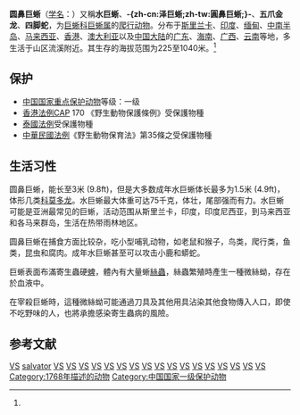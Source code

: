 {{noteTA
|T=zh-cn:圆鼻巨蜥; zh-tw:澤巨蜥; 
|1=zh-cn:圆鼻巨蜥; zh-tw:澤巨蜥; 
|2=zh-cn:爬行纲; zh-tw:爬蟲綱;
}}
{{Speciesbox
| status = LC
| status_system = iucn3.1
| status_ref={{r|iucn}}
| image = Water Monitor (about 1.5m long).jpg
| taxon = Varanus salvator
| authority = ([[Josephus_Nicolaus_Laurenti|Laurenti]], 1768)<ref name='id4549'>{{cite web| url =http://www.bioinfo.cn/db05/BjdwSpecies.php?action=view&id=4549| title =圆鼻巨蜥| work =《中国动物物种编目数据库》| publisher =中国科学院微生物研究所| author =中国科学院动物研究所| accessdate =2009-04-11| deadurl =yes| archiveurl =https://web.archive.org/web/20160305031143/http://www.bioinfo.cn/db05/BjdwSpecies.php?action=view&id=4549| archivedate =2016-03-05}}</ref>
|subdivision={{legend|yellow|[[亚洲水巨蜥|亚洲水巨蜥]] ''V. r. salvator''}}
{{nowrap|{{legend|green|[[巨斑泽巨蜥|巨斑泽巨蜥]] ''V. r. macromaculatus''}}}}
{{legend|#1E90FF|[[双带水巨蜥|双带水巨蜥]] ''V. r. bivittatus''}}
{{legend|red|[[安达曼水巨蜥|安达曼水巨蜥]] ''V. r. andamanensis''}}
{{legend|grey|[[苏拉威西泽巨蜥|苏拉威西泽巨蜥]]（未正式命名）}}
{{legend|brown|[[奥比岛泽巨蜥|奥比岛泽巨蜥]] ''V. r. ziegleri''}}
| range_map= Varanus salvator.PNG
| range_map_caption=圆鼻巨蜥各亚种的分布地
}}

'''圆鼻巨蜥'''（[[学名|学名]]：{{lang|la|''Varanus salvator''}}）又稱'''水巨蜥'''、'''-{zh-cn:泽巨蜥;zh-tw:圓鼻巨蜥;}-'''、'''五爪金龙'''、'''四脚蛇'''，为[[巨蜥科|巨蜥科]][[巨蜥属|巨蜥属]]的[[爬行动物|爬行动物]]。分布于[[斯里兰卡|斯里兰卡]]、[[印度|印度]]、[[缅甸|缅甸]]、[[中南半岛|中南半岛]]、[[马来西亚|马来西亚]]、[[香港|香港]]、[[澳大利亚|澳大利亚]]以及[[中国大陆|中国大陆]]的[[广东|广东]]、[[海南|海南]]、[[广西|广西]]、[[云南|云南]]等地，多生活于山区流溪附近。其生存的海拔范围为225至1040米。<ref name='id4549'/>

==保护==
*[[中國國家重點保護野生動物名錄|中国国家重点保护动物]]等级：一级
*[[香港|香港]][[法例|法例]]CAP 170 《野生動物保護條例》受保護物種
*[[泰國|泰國]][[法例|法例]]受保護物種
*[[中華民國|中華民國]][[法例|法例]]《野生動物保育法》第35條之受保護物種

==生活习性==
圆鼻巨蜥，能长至3米 (9.8ft)，但是大多数成年水巨蜥体长最多为1.5米 (4.9ft)，体形几类[[科莫多龙|科莫多龙]]。水巨蜥最大体重可达75千克，体壮，尾部强而有力。水巨蜥可能是亚洲最常见的巨蜥，活动范围从斯里兰卡，印度，印度尼西亚，到马来西亚和各马来群岛，生活在热带雨林地区。

圆鼻巨蜥在捕食方面比较杂，吃小型哺乳动物，如老鼠和猴子，鸟类，爬行类，鱼类，昆虫和腐肉。成年水巨蜥甚至可以攻击小鹿和蟒蛇。

巨蜥表面布滿寄生蟲硬[[蜱|蜱]]，體內有大量蜥[[絲蟲|絲蟲]]，絲蟲繁殖時產生一種微絲蚴，存在於血液中。

在宰殺巨蜥時，這種微絲蚴可能通過刀具及其他用具沾染其他食物傳入人口，即使不吃野味的人，也將承擔感染寄生蟲病的風險。

== 参考文献 ==
{{reflist|refs=
<ref name="iucn">Bennett, D., Gaulke, M., Pianka, E.R., Somaweera, R. & Sweet, S.S. 2010. Varanus salvator. The IUCN Red List of Threatened Species 2010: e.T178214A7499172. http://dx.doi.org/10.2305/IUCN.UK.2010-4.RLTS.T178214A7499172.en. Downloaded on 08 July 2018.</ref>
}}

{{Wikispecies|Varanus salvator}}
{{Commons|Varanus salvator}}
{{Taxonbar|from=Q655616}}

[[Category:IUCN红色名录无危物种|VS]]
[[Category:巨蜥属|salvator]]
[[Category:香港動物|VS]]
[[Category:中國爬行動物|VS]]
[[Category:印尼動物|VS]]
[[Category:柬埔寨動物|VS]]
[[Category:斯里蘭卡動物|VS]]
[[Category:泰國爬行動物|VS]]
[[Category:越南爬行動物|VS]]
[[Category:馬來西亞動物|VS]]
[[Category:緬甸動物|VS]]
[[Category:老撾動物|VS]]
[[Category:菲律賓爬虫类|VS]]
[[Category:印度爬行動物|VS]]
[[Category:孟加拉國動物|VS]]

[[Category:云南爬行动物|VS]]
[[Category:广东爬行动物|VS]]
[[Category:广西爬行动物|VS]]
[[Category:海南爬行动物|VS]]
[[Category:1768年描述的动物|Category:1768年描述的动物]]
[[Category:中国国家一级保护动物|Category:中国国家一级保护动物]]